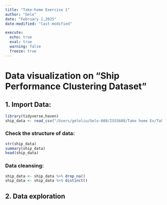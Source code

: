 ```yaml
---
title: "Take-home Exercise 1"
author: "Gelo"
date: "February 1,2025"
date-modified: "last-modified"

execute:
  echo: true
  eval: true
  warning: false
  freeze: true
---
```


# Data visualization on "**Ship Performance Clustering Dataset**"

## 1. Import Data:

```r
library(tidyverse,haven)
ship_data <- read_csv("/Users/geloliu/Gelo-608/ISSS608/Take home Ex/Take-home_Ex1/data/Ship_Performance_Dataset.csv")
```

### Check the structure of data:

```r
str(ship_data)
summary(ship_data)
head(ship_data)

```

### **Data cleansing**:

```r
ship_data <- ship_data %>% drop_na()
ship_data <- ship_data %>% distinct()
```

## 2. Data exploration

```         
```
